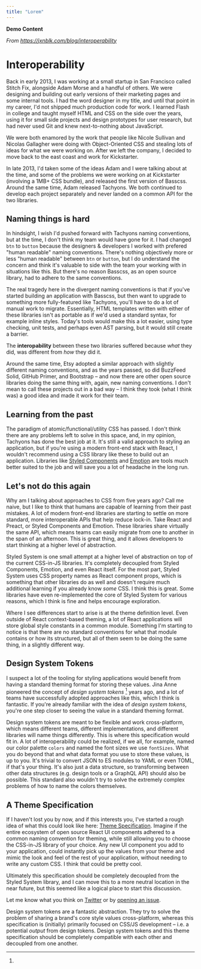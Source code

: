 ```yaml
---
title: "Lorem"
---
```


**Demo Content**

_From https://jxnblk.com/blog/interoperability_

# Interoperability

Back in early 2013, I was working at a small startup in San Francisco called Stitch Fix, alongside Adam Morse and a handful of others.
We were designing and building out early versions of their marketing pages and some internal tools.
I had the word designer in my title, and until that point in my career, I'd not shipped much production code for work.
I learned Flash in college and taught myself HTML and CSS on the side over the years, using it for small side projects and design prototypes for user research, but had never used Git and knew next-to-nothing about JavaScript.

We were both enamored by the work that people like Nicole Sullivan and Nicolas Gallagher were doing with Object-Oriented CSS and stealing lots of ideas for what we were working on.
After we left the company, I decided to move back to the east coast and work for Kickstarter.

In late 2013, I'd taken some of the ideas Adam and I were talking about at the time, and some of the problems we were working on at Kickstarter (involving a 1MB+ CSS bundle), and released the first version of Basscss.
Around the same time, Adam released Tachyons.
We both continued to develop each project separately and never landed on a common API for the two libraries.

## Naming things is hard

In hindsight, I wish I'd pushed forward with Tachyons naming conventions, but at the time, I don't think my team would have gone for it.
I had changed `btn` to `button` because the designers & developers I worked with prefered "human readable" naming conventions.
There's nothing objectively more or less "human readable" between `btn` or `button`, but I do understand the concern and think it's valuable to side with the team your working with in situations like this.
But there's no reason Basscss, as an open source library, had to adhere to the same conventions.

The real tragedy here in the divergent naming conventions is that if you've started building an application with Basscss,
but then want to upgrade to something more fully-featured like Tachyons, you'll have to do a lot of manual work to migrate.
Essentially, HTML templates written with either of these libraries isn't as portable as if we'd used a standard syntax, for example inline styles.
Today's tools would make this a lot easier, using type checking, unit tests, and perhaps even AST parsing, but it would still create a barrier.

The **interopability** between these two libraries suffered because
_what_ they did, was different from _how_ they did it.

Around the same time, Etsy adopted a similar approach with slightly different naming conventions, and as the years passed,
so did BuzzFeed Solid, GitHub Primer, and Bootstrap – and now there are other open source libraries doing the same thing with, again, new naming conventions.
I don't mean to call these projects out in a bad way – I think they took (what I think was) a good idea and made it work for their team.

## Learning from the past

The paradigm of atomic/functional/utility CSS has passed.
I don't think there are any problems left to solve in this space, and, in my opinion, Tachyons has done the best job at it.
It's still a valid approach to styling an application,
but if you're using a modern front-end stack with React,
I wouldn't recommend using a CSS library like these to build out an application.
Libraries like [Styled Components][] and [Emotion][] are tools much better suited to the job and will save you a lot of headache in the long run.

## Let's not do this again

Why am I talking about approaches to CSS from five years ago?
Call me naive, but I like to think that humans are capable of learning from their past mistakes.
A lot of modern front-end libraries are starting to settle on more standard, more interoperable APIs that help reduce lock-in.
Take React and Preact, or Styled Components and Emotion.
These libraries share virtually the same API, which means teams can easily migrate from one to another in the span of an afternoon.
This is great thing, and it allows developers to start thinking at a higher level of abstraction.

Styled System is one small attempt at a higher level of abstraction on top of the current CSS-in-JS libraries.
It's completely decoupled from Styled Components, Emotion, and even React itself.
For the most part, Styled System uses CSS property names as React component props,
which is something that other libraries do as well and doesn't require much additional learning if you already know _some_ CSS.
I think this is great.
Some libraries have even re-implemented the core of Styled System for various reasons,
which I think is fine and helps encourage exploration.

Where I see differences start to arise is at the theme definition level.
Even outside of React context-based theming, a lot of React applications will store global style constants in a common module.
Something I'm starting to notice is that there are no standard conventions for what that module contains or how its structured,
but all of them seem to be doing the same thing, in a slightly different way.

## Design System Tokens

I suspect a lot of the tooling for styling applications would benefit from having a standard theming format for storing these values.
Jina Anne pioneered the concept of _design system tokens_ [^1] years ago,
and a lot of teams have successfully adopted approaches like this, which I think is fantastic.
If you're already familiar with the idea of _design system tokens_, you're one step closer to seeing the value in a standard theming format.

Design system tokens are meant to be flexible and work cross-platform, which means different teams,
different implementations, and different libraries will name things differently.
This is where this specification would fit in.
A lot of interoperability could be realized,
if we all, for example, named our color palette `colors` and named the font sizes we use `fontSizes`.
What you do beyond that and what data format you use to store these values, is up to you.
It's trivial to convert JSON to ES modules to YAML or even TOML, if that's your thing.
It's also just a data structure, so transforming between other data structures (e.g. design tools or a GraphQL API) should also be possible.
This standard also wouldn't try to solve the extremely complex problems of how to name the colors themselves.

## A Theme Specification

If I haven't lost you by now, and if this interests you,
I've started a rough idea of what this could look like here: [Theme Specification].
Imagine if the entire ecosystem of open source React UI components adhered to a common naming convention for theming,
while still allowing you to choose the CSS-in-JS library of your choice.
Any new UI component you add to your application,
could instantly pick up the values from your theme and mimic the look and feel of the rest of your application,
without needing to write any custom CSS.
I think that could be pretty cool.

Ultimately this specification should be completely decoupled from the Styled System library,
and I can move this to a more neutral location in the near future,
but this seemed like a logical place to start this discussion.

Let me know what you think on [Twitter](https://mobile.twitter.com/jxnblk/status/1107726037805424641)
or by [opening an issue](https://github.com/styled-system/styled-system/issues).

[^1]:

  Design system tokens are a fantastic abstraction. They try to solve the problem of sharing a brand's core style values cross-platform,
  whereas this specification is (initially) primarily focused on CSS/JS development – i.e. a potential _output_ from design tokens.
  Design system tokens and this theme specification should be completely compatible with each other and decoupled from one another.

[basscss]: https://github.com/basscss/basscss
[tachyons]: https://tachyons.io/
[styled system]: https://styled-system.com
[theme specification]: https://styled-system.com/theme-specification
[styled components]: https://styled-components.com
[emotion]: https://emotion.sh
